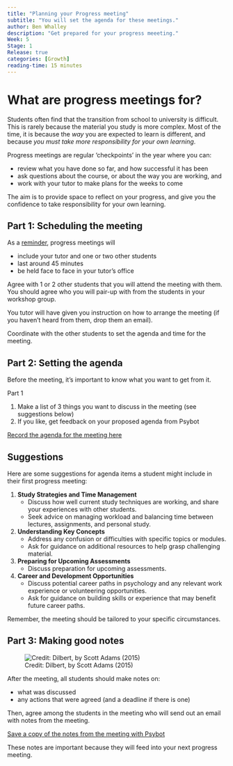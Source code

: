 ```yaml
---
title: "Planning your Progress meeting"
subtitle: "You will set the agenda for these meetings."
author: Ben Whalley
description: "Get prepared for your progress meeeting."
Week: 5
Stage: 1
Release: true
categories: [Growth]
reading-time: 15 minutes
---
```



# What are progress meetings for?

Students often find that the transition from school to university is difficult. This is rarely because the material you study is more complex. Most of the time, it is because the *way* you are expected to learn is different, and because *you must take more responsibility for your own learning*.

Progress meetings are regular 'checkpoints' in the year where you can:

-   review what you have done so far, and how successful it has been
-   ask questions about the course, or about the way you are working, and
-   work with your tutor to make plans for the weeks to come

The aim is to provide space to reflect on your progress, and give you the confidence to take responsibility for your own learning.


##  Part 1: Scheduling the meeting

As a [reminder](../progress.html), progress meetings will

-   include your tutor and one or two other students
-   last around 45 minutes
-   be held face to face in your tutor’s office


::: instruction

Agree with 1 or 2 other students that you will attend the meeting with them. You should agree who you will pair-up with from the students in your workshop group.

You tutor will have given you instruction on how to arrange the meeting (if you haven't heard from them, drop them an email).

Coordinate with the other students to set the agenda and time for the meeting.

:::


## Part 2: Setting the agenda

Before the meeting, it's important to know what you want to get from it.

::: instruction

Part 1

1.  Make a list of 3 things you want to discuss in the meeting (see suggestions below)
2.  If you like, get feedback on your proposed agenda from Psybot

[Record the agenda for the meeting here](https://psybot.llemma.net/add/){.submit-work .btn .btn-primary}


:::


## Suggestions

Here are some suggestions for agenda items a student might include in their first progress meeting:

1. **Study Strategies and Time Management**  
   - Discuss how well current study techniques are working, and share your experiences with other students.
   - Seek advice on managing workload and balancing time between lectures, assignments, and personal study.

2. **Understanding Key Concepts**  
   - Address any confusion or difficulties with specific topics or modules.  
   - Ask for guidance on additional resources to help grasp challenging material.
   
3. **Preparing for Upcoming Assessments**  
   - Discuss preparation for upcoming assessments.  

4. **Career and Development Opportunities**  
   - Discuss potential career paths in psychology and any relevant work experience or volunteering opportunities.  
   - Ask for guidance on building skills or experience that may benefit future career paths.


Remember, the meeting should be tailored to your specific circumstances.



## Part 3: Making good notes

![Credit: Dilbert, by Scott Adams (2015)](../images/dilbert-meetings.jpg)

:::{.instruction}

After the meeting, all students should make notes on:

-   what was discussed
-   any actions that were agreed (and a deadline if there is one)

Then, agree among the students in the meeting who will send out an email with notes from the meeting.


[Save a copy of the notes from the meeting with Psybot](https://psybot.llemma.net/add/){.submit-work .btn .btn-primary}

:::


These notes are important because they will feed into your next progress meeting.
